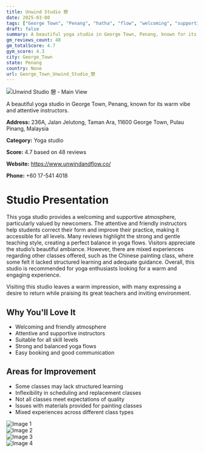 ```yaml
---
title: Unwind Studio 憩
date: 2025-03-08
tags: ["George Town", "Penang", "hatha", "flow", "welcoming", "supportive", "George Town"]  
draft: false
summary: A beautiful yoga studio in George Town, Penang, known for its warm vibe and attentive instructors.
gm_reviews_count: 48
gm_totalScore: 4.7
gym_score: 4.3
city: George_Town
state: Penang
country: None
url: George_Town_Unwind_Studio_憩
---
```


<div className="aspect-[16/9] relative my-8">
  <img 
    src="https://lh5.googleusercontent.com/p/AF1QipPH17tbYk18Tdii1cIHWfBcmFYb0KeUAzz0ra6U=w1920-h1080-k-no"
    alt="Unwind Studio 憩 - Main View"
    className="object-cover absolute inset-0 w-full h-full rounded-lg"
  />
</div>

A beautiful yoga studio in George Town, Penang, known for its warm vibe and attentive instructors.

**Address:** 236A, Jalan Jelutong, Taman Ara, 11600 George Town, Pulau Pinang, Malaysia

**Category:** Yoga studio

**Score:** 4.7 based on 48 reviews

**Website:** https://www.unwindandflow.co/

**Phone:** +60 17-541 4018

# Studio Presentation

This yoga studio provides a welcoming and supportive atmosphere, particularly valued by newcomers. The attentive and friendly instructors help students correct their form and improve their practice, making it accessible for all levels. Many reviews highlight the strong and gentle teaching style, creating a perfect balance in yoga flows. Visitors appreciate the studio’s beautiful ambiance. However, there are mixed experiences regarding other classes offered, such as the Chinese painting class, where some felt it lacked structured learning and adequate guidance. Overall, this studio is recommended for yoga enthusiasts looking for a warm and engaging experience.

Visiting this studio leaves a warm impression, with many expressing a desire to return while praising its great teachers and inviting environment.

## Why You'll Love It

- Welcoming and friendly atmosphere
- Attentive and supportive instructors
- Suitable for all skill levels
- Strong and balanced yoga flows
- Easy booking and good communication

## Areas for Improvement

- Some classes may lack structured learning
- Inflexibility in scheduling and replacement classes
- Not all classes meet expectations of quality
- Issues with materials provided for painting classes
- Mixed experiences across different class types

<div className="grid grid-cols-1 xl:grid-cols-2 gap-4 my-8">
<div className="aspect-[4/3] relative"><img src="https://lh5.googleusercontent.com/p/AF1QipPsifUQHieZScg43I_ukioYl9mG8mR_L8JHN5_c=w1920-h1080-k-no" alt="Image 1" className="object-cover absolute inset-0 w-full h-full rounded-lg" /></div>
<div className="aspect-[4/3] relative"><img src="https://lh5.googleusercontent.com/p/AF1QipOvsuIZlcWB3rYIrR4tvo_L9o0y8pRg4592hxWr=w1920-h1080-k-no" alt="Image 2" className="object-cover absolute inset-0 w-full h-full rounded-lg" /></div>
<div className="aspect-[4/3] relative"><img src="https://lh5.googleusercontent.com/p/AF1QipN4JXfGYvvtLSpc-5Tjjf0UHKbQdynCEJRDO1B6=w1920-h1080-k-no" alt="Image 3" className="object-cover absolute inset-0 w-full h-full rounded-lg" /></div>
<div className="aspect-[4/3] relative"><img src="https://lh5.googleusercontent.com/p/AF1QipPyB1bVU276ycBnzdNrtl3hImnGRIxYdYQfokcU=w1920-h1080-k-no" alt="Image 4" className="object-cover absolute inset-0 w-full h-full rounded-lg" /></div>
</div>